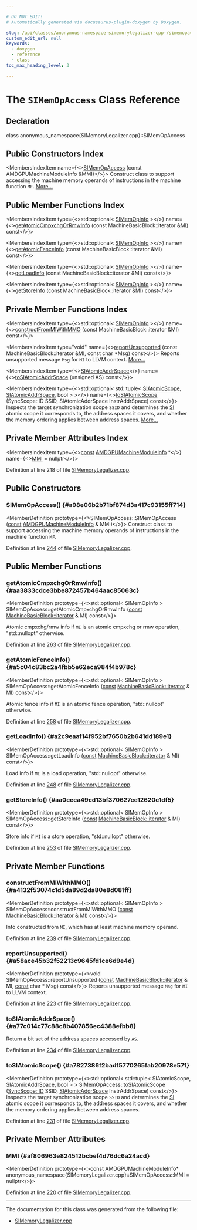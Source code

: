 ```yaml
---

# DO NOT EDIT!
# Automatically generated via docusaurus-plugin-doxygen by Doxygen.

slug: /api/classes/anonymous-namespace-simemorylegalizer-cpp-/simemopaccess
custom_edit_url: null
keywords:
  - doxygen
  - reference
  - class
toc_max_heading_level: 3

---
```





# The `SIMemOpAccess` Class Reference

<DoxygenPage pluginConfig={pluginConfig}>



## Declaration

<CodeBlock>class anonymous_namespace{SIMemoryLegalizer.cpp}::SIMemOpAccess</CodeBlock>

## Public Constructors Index

<MembersIndex>

<MembersIndexItem
  name={<><a href="#a98e06b2b71bf874d3a417c93155ff714">SIMemOpAccess</a> (const AMDGPUMachineModuleInfo &amp;MMI)</>}>
Construct class to support accessing the machine memory operands of instructions in the machine function <code>MF</code>. <a href="#a98e06b2b71bf874d3a417c93155ff714">More...</a>
</MembersIndexItem>

</MembersIndex>

## Public Member Functions Index

<MembersIndex>

<MembersIndexItem
  type={<>std::optional&lt; <a href="/docs/api/classes/anonymous-namespace-simemorylegalizer-cpp-/simemopinfo">SIMemOpInfo</a> &gt;</>}
  name={<><a href="#aa3833cdce3bbe872457b464aac85063c">getAtomicCmpxchgOrRmwInfo</a> (const MachineBasicBlock::iterator &amp;MI) const</>}>
</MembersIndexItem>

<MembersIndexItem
  type={<>std::optional&lt; <a href="/docs/api/classes/anonymous-namespace-simemorylegalizer-cpp-/simemopinfo">SIMemOpInfo</a> &gt;</>}
  name={<><a href="#a5c04c83bc2a4fbb5e62eca984f4b978c">getAtomicFenceInfo</a> (const MachineBasicBlock::iterator &amp;MI) const</>}>
</MembersIndexItem>

<MembersIndexItem
  type={<>std::optional&lt; <a href="/docs/api/classes/anonymous-namespace-simemorylegalizer-cpp-/simemopinfo">SIMemOpInfo</a> &gt;</>}
  name={<><a href="#a2c9eaaf14f952bf7650b2b641dd189e1">getLoadInfo</a> (const MachineBasicBlock::iterator &amp;MI) const</>}>
</MembersIndexItem>

<MembersIndexItem
  type={<>std::optional&lt; <a href="/docs/api/classes/anonymous-namespace-simemorylegalizer-cpp-/simemopinfo">SIMemOpInfo</a> &gt;</>}
  name={<><a href="#aa0ceca49cd13bf370627ce12620c1df5">getStoreInfo</a> (const MachineBasicBlock::iterator &amp;MI) const</>}>
</MembersIndexItem>

</MembersIndex>

## Private Member Functions Index

<MembersIndex>

<MembersIndexItem
  type={<>std::optional&lt; <a href="/docs/api/classes/anonymous-namespace-simemorylegalizer-cpp-/simemopinfo">SIMemOpInfo</a> &gt;</>}
  name={<><a href="#a4132f53074c1d5da89d2da80e8d081ff">constructFromMIWithMMO</a> (const MachineBasicBlock::iterator &amp;MI) const</>}>
</MembersIndexItem>

<MembersIndexItem
  type="void"
  name={<><a href="#a58ace45b32f52213c9645fd1ce6d9e4d">reportUnsupported</a> (const MachineBasicBlock::iterator &amp;MI, const char &#42;Msg) const</>}>
Reports unsupported message <code>Msg</code> for <code>MI</code> to LLVM context. <a href="#a58ace45b32f52213c9645fd1ce6d9e4d">More...</a>
</MembersIndexItem>

<MembersIndexItem
  type={<><a href="/docs/api/namespaces/anonymous-simemorylegalizer-cpp-/#a468bcaf55f58682520bae3261b54cc95">SIAtomicAddrSpace</a></>}
  name={<><a href="#a77c014c77c88c8b407856ec4388efbb8">toSIAtomicAddrSpace</a> (unsigned AS) const</>}>
</MembersIndexItem>

<MembersIndexItem
  type={<>std::optional&lt; std::tuple&lt; <a href="/docs/api/namespaces/anonymous-simemorylegalizer-cpp-/#a3a7d6d0a72ccf09bee528f6baa0bf974">SIAtomicScope</a>, <a href="/docs/api/namespaces/anonymous-simemorylegalizer-cpp-/#a468bcaf55f58682520bae3261b54cc95">SIAtomicAddrSpace</a>, bool &gt; &gt;</>}
  name={<><a href="#a7827386f2badf5770265fab20978e571">toSIAtomicScope</a> (SyncScope::ID SSID, SIAtomicAddrSpace InstrAddrSpace) const</>}>
Inspects the target synchronization scope <code>SSID</code> and determines the <a href="/docs/api/namespaces/llvm/si">SI</a> atomic scope it corresponds to, the address spaces it covers, and whether the memory ordering applies between address spaces. <a href="#a7827386f2badf5770265fab20978e571">More...</a>
</MembersIndexItem>

</MembersIndex>

## Private Member Attributes Index

<MembersIndex>

<MembersIndexItem
  type={<><a href="/docs/api/files/lib/lib/target/lib/target/aarch64/aarch64promoteconstant-cpp/#a90f8350fecae261c25be85d38b451bff">const</a> <a href="/docs/api/classes/llvm/amdgpumachinemoduleinfo">AMDGPUMachineModuleInfo</a> &#42;</>}
  name={<><a href="#af806963e824512bcbef4d76dc6a24acd">MMI</a> = nullptr</>}>
</MembersIndexItem>

</MembersIndex>


Definition at line 218 of file <a href="/docs/api/files/lib/lib/target/lib/target/amdgpu/simemorylegalizer-cpp">SIMemoryLegalizer.cpp</a>.

<SectionDefinition>

## Public Constructors

### SIMemOpAccess() {#a98e06b2b71bf874d3a417c93155ff714}

<MemberDefinition
  prototype={<>SIMemOpAccess::SIMemOpAccess (<a href="/docs/api/files/lib/lib/target/lib/target/aarch64/aarch64promoteconstant-cpp/#a90f8350fecae261c25be85d38b451bff">const</a> <a href="/docs/api/classes/llvm/amdgpumachinemoduleinfo">AMDGPUMachineModuleInfo</a> &amp; MMI)</>}>
Construct class to support accessing the machine memory operands of instructions in the machine function <code>MF</code>.

Definition at line <a href="/docs/api/files/lib/lib/target/lib/target/amdgpu/simemorylegalizer-cpp/#l00244">244</a> of file <a href="/docs/api/files/lib/lib/target/lib/target/amdgpu/simemorylegalizer-cpp">SIMemoryLegalizer.cpp</a>.
</MemberDefinition>

</SectionDefinition>

<SectionDefinition>

## Public Member Functions

### getAtomicCmpxchgOrRmwInfo() {#aa3833cdce3bbe872457b464aac85063c}

<MemberDefinition
  prototype={<>std::optional&lt; SIMemOpInfo &gt; SIMemOpAccess::getAtomicCmpxchgOrRmwInfo (<a href="/docs/api/files/lib/lib/target/lib/target/aarch64/aarch64promoteconstant-cpp/#a90f8350fecae261c25be85d38b451bff">const</a> <a href="/docs/api/classes/llvm/machinebasicblock/#ae34c996b58df9b9ce6695a0c8b70c533">MachineBasicBlock::iterator</a> &amp; MI) const</>}>

<SectionUser title="Returns">
Atomic cmpxchg/rmw info if <code>MI</code> is an atomic cmpxchg or rmw operation, &quot;std::nullopt&quot; otherwise.
</SectionUser>

Definition at line <a href="/docs/api/files/lib/lib/target/lib/target/amdgpu/simemorylegalizer-cpp/#l00263">263</a> of file <a href="/docs/api/files/lib/lib/target/lib/target/amdgpu/simemorylegalizer-cpp">SIMemoryLegalizer.cpp</a>.
</MemberDefinition>

### getAtomicFenceInfo() {#a5c04c83bc2a4fbb5e62eca984f4b978c}

<MemberDefinition
  prototype={<>std::optional&lt; SIMemOpInfo &gt; SIMemOpAccess::getAtomicFenceInfo (<a href="/docs/api/files/lib/lib/target/lib/target/aarch64/aarch64promoteconstant-cpp/#a90f8350fecae261c25be85d38b451bff">const</a> <a href="/docs/api/classes/llvm/machinebasicblock/#ae34c996b58df9b9ce6695a0c8b70c533">MachineBasicBlock::iterator</a> &amp; MI) const</>}>

<SectionUser title="Returns">
Atomic fence info if <code>MI</code> is an atomic fence operation, &quot;std::nullopt&quot; otherwise.
</SectionUser>

Definition at line <a href="/docs/api/files/lib/lib/target/lib/target/amdgpu/simemorylegalizer-cpp/#l00258">258</a> of file <a href="/docs/api/files/lib/lib/target/lib/target/amdgpu/simemorylegalizer-cpp">SIMemoryLegalizer.cpp</a>.
</MemberDefinition>

### getLoadInfo() {#a2c9eaaf14f952bf7650b2b641dd189e1}

<MemberDefinition
  prototype={<>std::optional&lt; SIMemOpInfo &gt; SIMemOpAccess::getLoadInfo (<a href="/docs/api/files/lib/lib/target/lib/target/aarch64/aarch64promoteconstant-cpp/#a90f8350fecae261c25be85d38b451bff">const</a> <a href="/docs/api/classes/llvm/machinebasicblock/#ae34c996b58df9b9ce6695a0c8b70c533">MachineBasicBlock::iterator</a> &amp; MI) const</>}>

<SectionUser title="Returns">
Load info if <code>MI</code> is a load operation, &quot;std::nullopt&quot; otherwise.
</SectionUser>

Definition at line <a href="/docs/api/files/lib/lib/target/lib/target/amdgpu/simemorylegalizer-cpp/#l00248">248</a> of file <a href="/docs/api/files/lib/lib/target/lib/target/amdgpu/simemorylegalizer-cpp">SIMemoryLegalizer.cpp</a>.
</MemberDefinition>

### getStoreInfo() {#aa0ceca49cd13bf370627ce12620c1df5}

<MemberDefinition
  prototype={<>std::optional&lt; SIMemOpInfo &gt; SIMemOpAccess::getStoreInfo (<a href="/docs/api/files/lib/lib/target/lib/target/aarch64/aarch64promoteconstant-cpp/#a90f8350fecae261c25be85d38b451bff">const</a> <a href="/docs/api/classes/llvm/machinebasicblock/#ae34c996b58df9b9ce6695a0c8b70c533">MachineBasicBlock::iterator</a> &amp; MI) const</>}>

<SectionUser title="Returns">
Store info if <code>MI</code> is a store operation, &quot;std::nullopt&quot; otherwise.
</SectionUser>

Definition at line <a href="/docs/api/files/lib/lib/target/lib/target/amdgpu/simemorylegalizer-cpp/#l00253">253</a> of file <a href="/docs/api/files/lib/lib/target/lib/target/amdgpu/simemorylegalizer-cpp">SIMemoryLegalizer.cpp</a>.
</MemberDefinition>

</SectionDefinition>

<SectionDefinition>

## Private Member Functions

### constructFromMIWithMMO() {#a4132f53074c1d5da89d2da80e8d081ff}

<MemberDefinition
  prototype={<>std::optional&lt; SIMemOpInfo &gt; SIMemOpAccess::constructFromMIWithMMO (<a href="/docs/api/files/lib/lib/target/lib/target/aarch64/aarch64promoteconstant-cpp/#a90f8350fecae261c25be85d38b451bff">const</a> <a href="/docs/api/classes/llvm/machinebasicblock/#ae34c996b58df9b9ce6695a0c8b70c533">MachineBasicBlock::iterator</a> &amp; MI) const</>}>

<SectionUser title="Returns">
Info constructed from <code>MI</code>, which has at least machine memory operand.
</SectionUser>

Definition at line <a href="/docs/api/files/lib/lib/target/lib/target/amdgpu/simemorylegalizer-cpp/#l00239">239</a> of file <a href="/docs/api/files/lib/lib/target/lib/target/amdgpu/simemorylegalizer-cpp">SIMemoryLegalizer.cpp</a>.
</MemberDefinition>

### reportUnsupported() {#a58ace45b32f52213c9645fd1ce6d9e4d}

<MemberDefinition
  prototype={<>void SIMemOpAccess::reportUnsupported (<a href="/docs/api/files/lib/lib/target/lib/target/aarch64/aarch64promoteconstant-cpp/#a90f8350fecae261c25be85d38b451bff">const</a> <a href="/docs/api/classes/llvm/machinebasicblock/#ae34c996b58df9b9ce6695a0c8b70c533">MachineBasicBlock::iterator</a> &amp; MI, <a href="/docs/api/files/lib/lib/target/lib/target/aarch64/aarch64promoteconstant-cpp/#a90f8350fecae261c25be85d38b451bff">const</a> char &#42; Msg) const</>}>
Reports unsupported message <code>Msg</code> for <code>MI</code> to LLVM context.

Definition at line <a href="/docs/api/files/lib/lib/target/lib/target/amdgpu/simemorylegalizer-cpp/#l00223">223</a> of file <a href="/docs/api/files/lib/lib/target/lib/target/amdgpu/simemorylegalizer-cpp">SIMemoryLegalizer.cpp</a>.
</MemberDefinition>

### toSIAtomicAddrSpace() {#a77c014c77c88c8b407856ec4388efbb8}

<MemberDefinition
  prototype="SIAtomicAddrSpace SIMemOpAccess::toSIAtomicAddrSpace (unsigned AS) const">

<SectionUser title="Returns">
Return a bit set of the address spaces accessed by <code>AS</code>.
</SectionUser>

Definition at line <a href="/docs/api/files/lib/lib/target/lib/target/amdgpu/simemorylegalizer-cpp/#l00234">234</a> of file <a href="/docs/api/files/lib/lib/target/lib/target/amdgpu/simemorylegalizer-cpp">SIMemoryLegalizer.cpp</a>.
</MemberDefinition>

### toSIAtomicScope() {#a7827386f2badf5770265fab20978e571}

<MemberDefinition
  prototype={<>std::optional&lt; std::tuple&lt; SIAtomicScope, SIAtomicAddrSpace, bool &gt; &gt; SIMemOpAccess::toSIAtomicScope (<a href="/docs/api/namespaces/llvm/syncscope/#a80741d3f96133391b683effd8e5b77f0">SyncScope::ID</a> SSID, <a href="/docs/api/namespaces/anonymous-simemorylegalizer-cpp-/#a468bcaf55f58682520bae3261b54cc95">SIAtomicAddrSpace</a> InstrAddrSpace) const</>}>
Inspects the target synchronization scope <code>SSID</code> and determines the <a href="/docs/api/namespaces/llvm/si">SI</a> atomic scope it corresponds to, the address spaces it covers, and whether the memory ordering applies between address spaces.

Definition at line <a href="/docs/api/files/lib/lib/target/lib/target/amdgpu/simemorylegalizer-cpp/#l00231">231</a> of file <a href="/docs/api/files/lib/lib/target/lib/target/amdgpu/simemorylegalizer-cpp">SIMemoryLegalizer.cpp</a>.
</MemberDefinition>

</SectionDefinition>

<SectionDefinition>

## Private Member Attributes

### MMI {#af806963e824512bcbef4d76dc6a24acd}

<MemberDefinition
  prototype={<>const AMDGPUMachineModuleInfo&#42; anonymous&#95;namespace&#123;SIMemoryLegalizer.cpp&#125;::SIMemOpAccess::MMI = nullptr</>}>

Definition at line <a href="/docs/api/files/lib/lib/target/lib/target/amdgpu/simemorylegalizer-cpp/#l00220">220</a> of file <a href="/docs/api/files/lib/lib/target/lib/target/amdgpu/simemorylegalizer-cpp">SIMemoryLegalizer.cpp</a>.
</MemberDefinition>

</SectionDefinition>

<hr/>

The documentation for this class was generated from the following file:

<ul>
<li><a href="/docs/api/files/lib/lib/target/lib/target/amdgpu/simemorylegalizer-cpp">SIMemoryLegalizer.cpp</a></li>
</ul>

</DoxygenPage>

